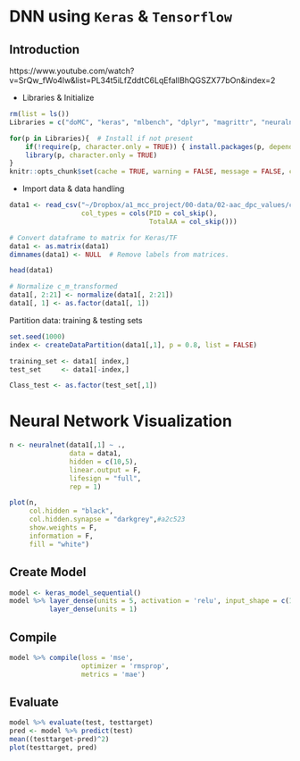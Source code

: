 # DNN using `Keras` & `Tensorflow`

## Introduction
https://www.youtube.com/watch?v=SrQw_fWo4lw&list=PL34t5iLfZddtC6LqEfalIBhQGSZX77bOn&index=2

- Libraries & Initialize
```r
rm(list = ls())
Libraries = c("doMC", "keras", "mlbench", "dplyr", "magrittr", "neuralnet", "caret", "readr")

for(p in Libraries){  # Install if not present
    if(!require(p, character.only = TRUE)) { install.packages(p, dependencies = TRUE) }
    library(p, character.only = TRUE)
}
knitr::opts_chunk$set(cache = TRUE, warning = FALSE, message = FALSE, cache.lazy = FALSE)
```

- Import data & data handling
```r
data1 <- read_csv("~/Dropbox/a1_mcc_project/00-data/02-aac_dpc_values/c_m_TRANSFORMED.csv",
                  col_types = cols(PID = col_skip(), 
                                   TotalAA = col_skip()))

# Convert dataframe to matrix for Keras/TF
data1 <- as.matrix(data1)
dimnames(data1) <- NULL  # Remove labels from matrices.

head(data1)

# Normalize c_m_transformed
data1[, 2:21] <- normalize(data1[, 2:21])
data1[, 1] <- as.factor(data1[, 1])
```

Partition data: training & testing sets
```r
set.seed(1000)
index <- createDataPartition(data1[,1], p = 0.8, list = FALSE)

training_set <- data1[ index,]
test_set     <- data1[-index,] 

Class_test <- as.factor(test_set[,1]) 
```

# Neural Network Visualization
```r
n <- neuralnet(data1[,1] ~ .,
               data = data1,
               hidden = c(10,5),
               linear.output = F,
               lifesign = "full",
               rep = 1)
```

```r
plot(n,
     col.hidden = "black",
     col.hidden.synapse = "darkgrey",#a2c523
     show.weights = F,
     information = F,
     fill = "white")
```

## Create Model
```r
model <- keras_model_sequential()
model %>% layer_dense(units = 5, activation = 'relu', input_shape = c(13)) %>%
          layer_dense(units = 1)
```

## Compile
```r
model %>% compile(loss = 'mse',
                  optimizer = 'rmsprop',
                  metrics = 'mae')
```

## Evaluate
```r
model %>% evaluate(test, testtarget)
pred <- model %>% predict(test)
mean((testtarget-pred)^2)
plot(testtarget, pred)
```




